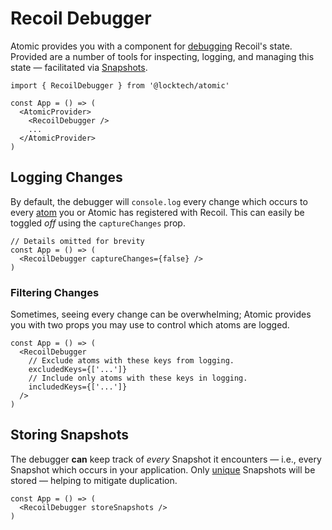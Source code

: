 
<Meta title="Components/Recoil Debugger" />

# Recoil Debugger

Atomic provides you with a component for [debugging](https://recoiljs.org/docs/guides/dev-tools) Recoil's state.
Provided are a number of tools for inspecting, logging, and managing this state — facilitated via [Snapshots](https://recoiljs.org/docs/api-reference/core/Snapshot).

```tsx
import { RecoilDebugger } from '@locktech/atomic'

const App = () => (
  <AtomicProvider>
    <RecoilDebugger />
    ...
  </AtomicProvider>
)
```

## Logging Changes

By default, the debugger will `console.log` every change which occurs to every [atom](https://recoiljs.org/docs/api-reference/core/atom) you or Atomic has registered with Recoil.
This can easily be toggled *off* using the `captureChanges` prop.

```tsx
// Details omitted for brevity
const App = () => (
  <RecoilDebugger captureChanges={false} />
)
```

### Filtering Changes


Sometimes, seeing every change can be overwhelming;
Atomic provides you with two props you may use to control which atoms are logged.

```tsx
const App = () => (
  <RecoilDebugger
    // Exclude atoms with these keys from logging.
    excludedKeys={['...']}
    // Include only atoms with these keys in logging.
    includedKeys={['...']}
  />
)
```

## Storing Snapshots

The debugger **can** keep track of *every* Snapshot it encounters — i.e., every Snapshot which occurs in your application.
Only [unique](https://recoiljs.org/docs/api-reference/core/Snapshot#snapshot-ids) Snapshots will be stored — helping to mitigate duplication.

```tsx
const App = () => (
  <RecoilDebugger storeSnapshots />
)
```
